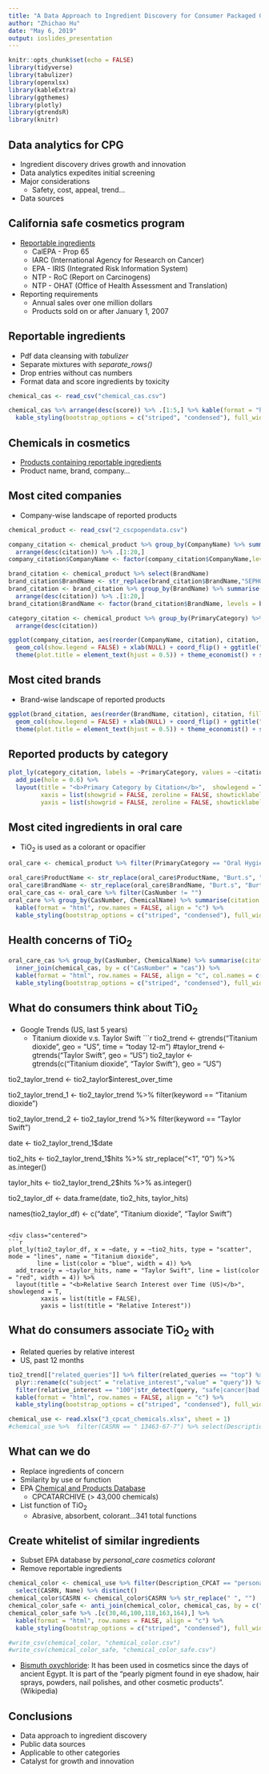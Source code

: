---
title: "A Data Approach to Ingredient Discovery for Consumer Packaged Goods (CPG)"
author: "Zhichao Hu"
date: "May 6, 2019"
output: ioslides_presentation
---

```{r setup, include=FALSE}
knitr::opts_chunk$set(echo = FALSE)
library(tidyverse)
library(tabulizer)
library(openxlsx)
library(kableExtra)
library(ggthemes)
library(plotly)
library(gtrendsR)
library(knitr)
```

## Data analytics for CPG
* Ingredient discovery drives growth and innovation
* Data analytics expedites initial screening
* Major considerations
    * Safety, cost, appeal, trend...
* Data sources

## California safe cosmetics program
* [Reportable ingredients](https://www.cdph.ca.gov/Programs/CCDPHP/DEODC/OHB/CSCP/CDPH Document Library/chemlist.pdf)
    * CalEPA - Prop 65
    * IARC (International Agency for Research on Cancer)
    * EPA - IRIS (Integrated Risk Information System)
    * NTP - RoC (Report on Carcinogens)
    * NTP - OHAT (Office of Health Assessment and Translation)
* Reporting requirements
    * Annual sales over one million dollars
    * Products sold on or after January 1, 2007

## Reportable ingredients
* Pdf data cleansing with *tabulizer*
* Separate mixtures with *separate_rows()*
* Drop entries without cas numbers
* Format data and score ingredients by toxicity

```{r echo = FALSE, message = FALSE}
chemical_cas <- read_csv("chemical_cas.csv")
```

```{r echo = FALSE, message = FALSE, results = "asis"}
chemical_cas %>% arrange(desc(score)) %>% .[1:5,] %>% kable(format = "html", row.names = FALSE, align = "c") %>% 
  kable_styling(bootstrap_options = c("striped", "condensed"), full_width = F, font_size = 18)
```

## Chemicals in cosmetics
* [Products containing reportable ingredients](https://data.chhs.ca.gov/dataset/chemicals-in-cosmetics/resource/57da6c9a-41a7-44b0-ab8d-815ff2cd5913)
* Product name, brand, company...

## Most cited companies
* Company-wise landscape of reported products
```{r echo = FALSE, message = FALSE}
chemical_product <- read_csv("2_cscpopendata.csv")
```

```{r echo = FALSE, message = FALSE}
company_citation <- chemical_product %>% group_by(CompanyName) %>% summarise(citation = n()) %>% 
  arrange(desc(citation)) %>% .[1:20,]
company_citation$CompanyName <- factor(company_citation$CompanyName,levels = company_citation$CompanyName)

brand_citation <- chemical_product %>% select(BrandName)
brand_citation$BrandName <- str_replace(brand_citation$BrandName,"SEPHORA", "Sephora")
brand_citation <- brand_citation %>% group_by(BrandName) %>% summarise(citation = n()) %>% 
  arrange(desc(citation)) %>% .[1:20,]
brand_citation$BrandName <- factor(brand_citation$BrandName, levels = brand_citation$BrandName)

category_citation <- chemical_product %>% group_by(PrimaryCategory) %>% summarise(citation = n()) %>% 
  arrange(desc(citation))
```
<div class="centered">
```{r echo = FALSE, message = FALSE}
ggplot(company_citation, aes(reorder(CompanyName, citation), citation, fill = CompanyName)) + 
  geom_col(show.legend = FALSE) + xlab(NULL) + coord_flip() + ggtitle("Top 20 Most Cited Companies") +
  theme(plot.title = element_text(hjust = 0.5)) + theme_economist() + scale_fill_hue(l = 50)
```
</div>

## Most cited brands
* Brand-wise landscape of reported products

<div class="centered">
```{r echo = FALSE, message = FALSE}
ggplot(brand_citation, aes(reorder(BrandName, citation), citation, fill = BrandName)) + 
  geom_col(show.legend = FALSE) + xlab(NULL) + coord_flip() + ggtitle("Top 20 Most Cited Brands") +
  theme(plot.title = element_text(hjust = 0.5)) + theme_economist() + scale_fill_hue(l = 50)
```
</div>

## Reported products by category
<div class="centered">
```{r echo = FALSE, message = FALSE}
plot_ly(category_citation, labels = ~PrimaryCategory, values = ~citation) %>% 
  add_pie(hole = 0.6) %>% 
  layout(title = "<b>Primary Category by Citation</b>",  showlegend = T,
         xaxis = list(showgrid = FALSE, zeroline = FALSE, showticklabels = FALSE),
         yaxis = list(showgrid = FALSE, zeroline = FALSE, showticklabels = FALSE))
```
</div>

## Most cited ingredients in oral care
* TiO~2~ is used as a colorant or opacifier
```{r echo = FALSE, message = TRUE}
oral_care <- chemical_product %>% filter(PrimaryCategory == "Oral Hygiene Products")
```

```{r echo = FALSE, message = TRUE}
oral_care$ProductName <- str_replace(oral_care$ProductName, "Burt.s", "Burt's")
oral_care$BrandName <- str_replace(oral_care$BrandName, "Burt.s", "Burt's")
oral_care_cas <- oral_care %>% filter(CasNumber != "")
oral_care %>% group_by(CasNumber, ChemicalName) %>% summarise(citation = n()) %>% arrange(desc(citation)) %>% 
  kable(format = "html", row.names = FALSE, align = "c") %>% 
  kable_styling(bootstrap_options = c("striped", "condensed"), full_width = F, font_size = 18)
```

## Health concerns of TiO~2~

```{r echo = FALSE, message = TRUE}
oral_care_cas %>% group_by(CasNumber, ChemicalName) %>% summarise(citation = n()) %>% 
  inner_join(chemical_cas, by = c("CasNumber" = "cas")) %>% 
  kable(format = "html", row.names = FALSE, align = "c", col.names = c("cas", "name", "citation", "cancer", "developmental", "female<br/>reproductive", "male<br/>reproductive", "score"), escape = FALSE) %>% 
  kable_styling(bootstrap_options = c("striped", "condensed"), full_width = F, font_size = 18)
```

## What do consumers think about TiO~2~
* Google Trends (US, last 5 years)
    * Titanium dioxide v.s. Taylor Swift
```{r echo = FALSE, message = TRUE, cache = TRUE}
tio2_trend <- gtrends("Titanium dioxide", geo = "US", time = "today 12-m")
#taylor_trend <- gtrends("Taylor Swift", geo = "US")
tio2_taylor <- gtrends(c("Titanium dioxide", "Taylor Swift"), geo = "US")

tio2_taylor_trend <- tio2_taylor$interest_over_time

tio2_taylor_trend_1 <- tio2_taylor_trend %>% filter(keyword == "Titanium dioxide")

tio2_taylor_trend_2 <- tio2_taylor_trend %>% filter(keyword == "Taylor Swift")

date <- tio2_taylor_trend_1$date

tio2_hits <- tio2_taylor_trend_1$hits %>% str_replace("<1", "0") %>% as.integer()

taylor_hits <- tio2_taylor_trend_2$hits %>% as.integer()

tio2_taylor_df <- data.frame(date, tio2_hits, taylor_hits)

names(tio2_taylor_df) <- c("date", "Titanium dioxide", "Taylor Swift")

```

<div class="centered">
```{r echo = FALSE, message = TRUE}
plot_ly(tio2_taylor_df, x = ~date, y = ~tio2_hits, type = "scatter", mode = "lines", name = "Titanium dioxide", 
        line = list(color = "blue", width = 4)) %>% 
  add_trace(y = ~taylor_hits, name = "Taylor Swift", line = list(color = "red", width = 4)) %>% 
  layout(title = "<b>Relative Search Interest over Time (US)</b>",  showlegend = T,
         xaxis = list(title = FALSE),
         yaxis = list(title = "Relative Interest"))
```
</div>

## What do consumers associate TiO~2~ with
* Related queries by relative interest
* US, past 12 months

```{r echo = FALSE, message = TRUE}
tio2_trend[["related_queries"]] %>% filter(related_queries == "top") %>% select(subject, value) %>% 
  plyr::rename(c("subject" = "relative_interest","value" = "query")) %>% 
  filter(relative_interest == "100"|str_detect(query, "safe|cancer|bad|dangers|toxic")) %>% 
  kable(format = "html", row.names = FALSE, align = "c") %>% 
  kable_styling(bootstrap_options = c("striped", "condensed"), full_width = F, font_size = 18)
```

```{r echo = FALSE, message = TRUE, cache = TRUE}
chemical_use <- read.xlsx("3_cpcat_chemicals.xlsx", sheet = 1)
#chemical_use %>%  filter(CASRN == " 13463-67-7") %>% select(Description_CPCAT) %>% distinct() %>% nrow()
```

## What can we do
* Replace ingredients of concern
* Smilarity by use or function
* EPA [Chemical and Products Database](https://comptox.epa.gov/dashboard/downloads)
    * CPCATARCHIVE (> 43,000 chemicals)
* List function of TiO~2~
    * Abrasive, absorbent, colorant...341 total functions

## Create whitelist of similar ingredients
* Subset EPA database by *personal_care cosmetics colorant*
* Remove reportable ingredients
<div class="centered">
```{r echo = FALSE, message = TRUE, results = "asis"}
chemical_color <- chemical_use %>% filter(Description_CPCAT == "personal_care cosmetics colorant") %>%
  select(CASRN, Name) %>% distinct()
chemical_color$CASRN <- chemical_color$CASRN %>% str_replace(" ", "")
chemical_color_safe <- anti_join(chemical_color, chemical_cas, by = c("CASRN" = "cas"))
chemical_color_safe %>% .[c(30,46,100,118,163,164),] %>% 
  kable(format = "html", row.names = FALSE, align = "c") %>% 
  kable_styling(bootstrap_options = c("striped", "condensed"), full_width = F, font_size = 18)

#write_csv(chemical_color, "chemical_color.csv")
#write_csv(chemical_color_safe, "chemical_color_safe.csv")
```
</div>

* [Bismuth oxychloride](https://en.wikipedia.org/wiki/Bismuth_oxychloride): It has been used in cosmetics since the days of ancient Egypt. It is part of the "pearly pigment found in eye shadow, hair sprays, powders, nail polishes, and other cosmetic products". (Wikipedia)

## Conclusions
* Data approach to ingredient discovery
* Public data sources
* Applicable to other categories
* Catalyst for growth and innovation
